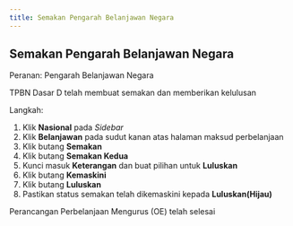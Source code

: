 ```yaml
---
title: Semakan Pengarah Belanjawan Negara
---
```


## Semakan Pengarah Belanjawan Negara
Peranan: Pengarah Belanjawan Negara

<Callout title="Pra-syarat" type="warn">
TPBN Dasar D telah membuat semakan dan memberikan kelulusan
</Callout>

Langkah:
1. Klik **Nasional** pada *Sidebar*
2. Klik **Belanjawan** pada sudut kanan atas halaman maksud perbelanjaan
3. Klik butang **Semakan**  
4. Klik butang **Semakan Kedua**
5. Kunci masuk **Keterangan** dan buat pilihan untuk **Luluskan**
6. Klik butang **Kemaskini**
7. Klik butang **Luluskan** 
8. Pastikan status semakan telah dikemaskini kepada **Luluskan(Hijau)**

<Callout title="Outcome">
Perancangan Perbelanjaan Mengurus (OE) telah selesai
</Callout>